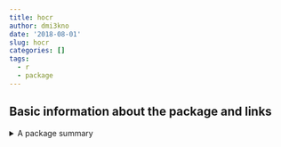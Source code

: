 ```yaml
---
title: hocr
author: dmi3kno
date: '2018-08-01'
slug: hocr
categories: []
tags:
  - r
  - package
---
```


## Basic information about the package and links

<details><summary> A package summary</summary>
<p> some details hidden </p>
</details>